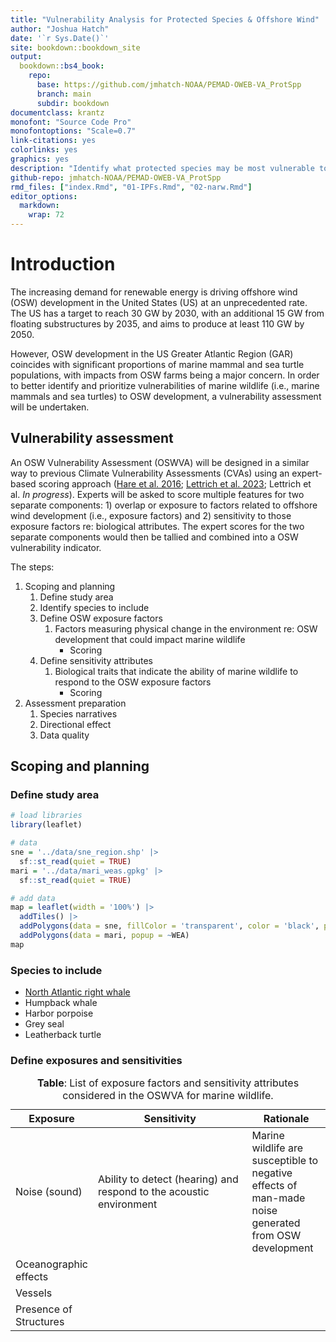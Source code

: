 ```yaml
---
title: "Vulnerability Analysis for Protected Species & Offshore Wind"
author: "Joshua Hatch"
date: '`r Sys.Date()`'
site: bookdown::bookdown_site
output:
  bookdown::bs4_book:
    repo:
      base: https://github.com/jmhatch-NOAA/PEMAD-OWEB-VA_ProtSpp
      branch: main
      subdir: bookdown
documentclass: krantz
monofont: "Source Code Pro"
monofontoptions: "Scale=0.7"
link-citations: yes
colorlinks: yes
graphics: yes
description: "Identify what protected species may be most vulnerable to offshore wind development."
github-repo: jmhatch-NOAA/PEMAD-OWEB-VA_ProtSpp
rmd_files: ["index.Rmd", "01-IPFs.Rmd", "02-narw.Rmd"]
editor_options: 
  markdown: 
    wrap: 72
---
```


# Introduction

The increasing demand for renewable energy is driving offshore wind
(OSW) development in the United States (US) at an unprecedented rate.
The US has a target to reach 30 GW by 2030, with an additional 15 GW
from floating substructures by 2035, and aims to produce at least 110 GW
by 2050.

However, OSW development in the US Greater Atlantic Region (GAR)
coincides with significant proportions of marine mammal and sea turtle
populations, with impacts from OSW farms being a major concern. In order
to better identify and prioritize vulnerabilities of marine wildlife
(i.e., marine mammals and sea turtles) to OSW development, a
vulnerability assessment will be undertaken.

## Vulnerability assessment

An OSW Vulnerability Assessment (OSWVA) will be designed in a similar
way to previous Climate Vulnerability Assessments (CVAs) using an
expert-based scoring approach ([Hare et al.
2016](https://journals.plos.org/plosone/article?id=10.1371/journal.pone.0146756);
[Lettrich et al.
2023](https://journals.plos.org/plosone/article?id=10.1371/journal.pone.0290643);
Lettrich et al. *In progress*). Experts will be asked to score multiple
features for two separate components: 1) overlap or exposure to factors
related to offshore wind development (i.e., exposure factors) and 2)
sensitivity to those exposure factors re: biological attributes. The
expert scores for the two separate components would then be tallied and
combined into a OSW vulnerability indicator.

The steps:

1.  Scoping and planning
    1.  Define study area
    2.  Identify species to include
    3.  Define OSW exposure factors
        1.  Factors measuring physical change in the environment re: OSW
            development that could impact marine wildlife
            -   Scoring
    4.  Define sensitivity attributes
        1.  Biological traits that indicate the ability of marine
            wildlife to respond to the OSW exposure factors
            -   Scoring
2.  Assessment preparation
    1.  Species narratives
    2.  Directional effect
    3.  Data quality

## Scoping and planning

### Define study area

```r
# load libraries
library(leaflet)

# data
sne = '../data/sne_region.shp' |>
  sf::st_read(quiet = TRUE)
mari = '../data/mari_weas.gpkg' |>
  sf::st_read(quiet = TRUE)

# add data
map = leaflet(width = '100%') |>
  addTiles() |>
  addPolygons(data = sne, fillColor = 'transparent', color = 'black', popup = ~REGION) |>
  addPolygons(data = mari, popup = ~WEA)
map
```

### Species to include

-   [North Atlantic right whale](#north-atlantic-right-whale)
-   Humpback whale
-   Harbor porpoise
-   Grey seal
-   Leatherback turtle

### Define exposures and sensitivities

| Exposure               | Sensitivity                                                         | Rationale                                                                                            |
|------------------|------------------------------------|------------------|
| Noise (sound)          | Ability to detect (hearing) and respond to the acoustic environment | Marine wildlife are susceptible to negative effects of man-made noise generated from OSW development |
| Oceanographic effects  |                                                                     |                                                                                                      |
| Vessels                |                                                                     |                                                                                                      |
| Presence of Structures |                                                                     |                                                                                                      |

: **Table**: List of exposure factors and sensitivity attributes
considered in the OSWVA for marine wildlife.
